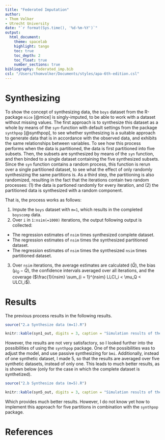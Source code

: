 ```yaml
---
title: "Federated Imputation"
author: 
- Thom Volker
- Utrecht University
date: "`r format(Sys.time(), '%d-%m-%Y')`"
output: 
  html_document:
    theme: spacelab
    highlight: tango
    toc: true
    toc_depth: 2
    toc_float: true
    number_sections: true
bibliography: federated_imp.bib
csl: "/Users/thomvolker/Documents/styles/apa-6th-edition.csl"
---
```


# Synthesizing

To show the concept of synthesizing data, the `boys` dataset from the R-package `mice` [@mice] is singly-imputed, to be able to work with a dataset without missing values. The first approach is to synthesize this dataset as a whole by means of the `syn`-function with default settings from the package `synthpop` [@synthpop], to see whether synthesizing is a suitable approach to generate data that is in accordance with the observed data, and exhibits the same relationships between variables. To see how this process performs when the data is partitioned, the data is first partitioned into five subsets. Then, the subsets are synthesized by means of the `syn` function, and then binded to a single dataset containing the five synthesized subsets. Since the `syn` function contains a random process, this function is rerun over a single partitioned dataset, to see what the effect of only randomly synthesizing the same partitions is. As a third step, the partitioning is also randomized, resulting in the fact that the iterations contain two random processes: (1) the data is partioned randomly for every iteration, and (2) the partitioned data is synthesized with a random component.

That is, the process works as follows: 

@. Impute the `boys` dataset with `m=1`, which results in the completed `boyscomp` data.
@. Over `i` in `1:nsim(=1000)` iterations, the output following output is collected:
  + The regression estimates of `nsim` times synthesized complete dataset.
  + The regression estimates of `nsim` times the synthesized partitioned dataset.
  + The regression estimates of `nsim` times the synthesized `nsim` times partitioned dataset.
@. Over `nsim` iterations, the average estimates are calculated ($\bar{Q}$), the bias ($\mu_Q - \bar{Q}$), the confidence intervals averaged over all iterations, and the coverage ($\frac{1}{nsim} \sum_{i = 1}^{nsim} LLCI_i < \mu_Q < ULCI_i$).

# Results

The previous process results in the following results.

```r
source("2.a Synthesize data (m=1).R")
```

```r
knitr::kable(syn1_out, digits = 3, caption = "Simulation results of the model age ~ hgt + tv for three different synthesizing approaches (complete data, same subset 1000 times, 1000 different subsets, all with the number of synthetic datasets equal to 1.")
```


However, the results are not very satisfactory, so I looked further into the possibilities of using the `synthpop` package. One of the possibilities was to adjust the model, and use passive synthesizing for `bmi`. Additionally, instead of one synthetic dataset, I made 5, so that the results are averaged over five synthetic datasets, instead of only one. This leads to much better results, as is shown below (only for the case in which the complete dataset is synthetized).

```r
source("2.b Synthesize data (m=5).R")
```


```r
knitr::kable(syn5_out, digits = 3, caption = "Simulation results of the model age ~ hgt + tv based on synthesizing the data as a whole, based on 5 synthetic datasets per iteration.")
```

Which provides much better results. However, I do not know yet how to implement this approach for five partitions in combination with the `synthpop` package.

# References

\setlength{\parindent}{-0.2in}
\setlength{\leftskip}{0.2in}
\noindent

<div id="refs"></div>


